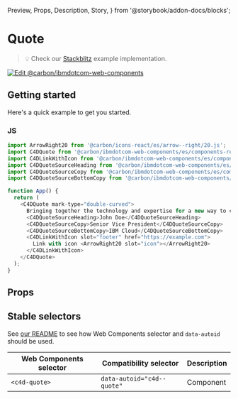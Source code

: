   Preview,
  Props,
  Description,
  Story,
} from '@storybook/addon-docs/blocks';

# Quote

> 💡 Check our
> [Stackblitz](https://stackblitz.com/github/carbon-design-system/carbon-for-ibm-dotcom/tree/main/packages/web-components/examples/stackblitz/components-react/quote)
> example implementation.

[![Edit @carbon/ibmdotcom-web-components](https://developer.stackblitz.com/img/open_in_stackblitz.svg)](https://stackblitz.com/github/carbon-design-system/carbon-for-ibm-dotcom/tree/main/packages/web-components/examples/stackblitz/components-react/quote)

## Getting started

Here's a quick example to get you started.

### JS

```javascript
import ArrowRight20 from '@carbon/icons-react/es/arrow--right/20.js';
import C4DQuote from '@carbon/ibmdotcom-web-components/es/components-react/quote/quote';
import C4DLinkWithIcon from '@carbon/ibmdotcom-web-components/es/components-react/link-with-icon/link-with-icon';
import C4DQuoteSourceHeading from '@carbon/ibmdotcom-web-components/es/components-react/quote/quote-source-heading';
import C4DQuoteSourceCopy from '@carbon/ibmdotcom-web-components/es/components-react/quote/quote-source-copy';
import C4DQuoteSourceBottomCopy from '@carbon/ibmdotcom-web-components/es/components-react/quote/quote-source-bottom-copy';

function App() {
  return (
    <C4DQuote mark-type="double-curved">
      Bringing together the technology and expertise for a new way to create
      <C4DQuoteSourceHeading>John Doe</C4DQuoteSourceHeading>
      <C4DQuoteSourceCopy>Senior Vice President</C4DQuoteSourceCopy>
      <C4DQuoteSourceBottomCopy>IBM Cloud</C4DQuoteSourceBottomCopy>
      <C4DLinkWithIcon slot="footer" href="https://example.com">
        Link with icon <ArrowRight20 slot="icon"></ArrowRight20>
      </C4DLinkWithIcon>
    </C4DQuote>
  );
}
```

## Props

<Props of={PropTypesRef} />

## Stable selectors

See
[our README](https://github.com/carbon-design-system/carbon-for-ibm-dotcom/tree/main/packages/web-components#stable-selectors-for-analytics-and-integratione2e-testing-in-web-components)
to see how Web Components selector and `data-autoid` should be used.

| Web Components selector | Compatibility selector     | Description |
| ----------------------- | -------------------------- | ----------- |
| `<c4d-quote>`           | `data-autoid="c4d--quote"` | Component   |
